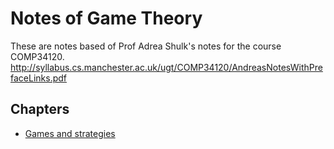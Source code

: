 = Notes of Game Theory =

These are notes based of Prof Adrea Shulk's notes for the course COMP34120.
http://syllabus.cs.manchester.ac.uk/ugt/COMP34120/AndreasNotesWithPrefaceLinks.pdf

== Chapters ==
* [[Games and strategies]]
